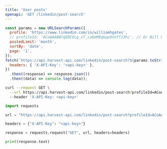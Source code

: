 ```yaml
---
title: 'User posts'
openapi: 'GET /linkedin/post-search'
---
```



<CodeGroup>

```javascript JavaScript
const params = new URLSearchParams({
  profile: 'https://www.linkedin.com/in/williamhgates',
  // profileId: 'ACoAAA8BYqEBCGLg_vT_ca6mMEqkpp9nVffJ3hc', // Or Bill Gates profile ID (faster response)
  postedLimit: 'month',
  sortBy: 'date',
  page: '1',
});
fetch(`https://api.harvest-api.com/linkedin/post-search?${params.toString()}`, {
  headers: { 'X-API-Key': '<api-key>' },
})
  .then((response) => response.json())
  .then((data) => console.log(data));
```

```bash cURL
curl --request GET \
  --url https://api.harvest-api.com/linkedin/post-search?profileId=ACoAAA8BYqEBCGLg_vT_ca6mMEqkpp9nVffJ3hc&postedLimit=month&sortBy=date&page=1 \
  --header 'X-API-Key: <api-key>'
```

```python Python
import requests

url = "https://api.harvest-api.com/linkedin/post-search?profileId=ACoAAA8BYqEBCGLg_vT_ca6mMEqkpp9nVffJ3hc&postedLimit=month&sortBy=date&page=1"

headers = {"X-API-Key": "<api-key>"}

response = requests.request("GET", url, headers=headers)

print(response.text)
```

</CodeGroup>

<GetProfileId />
